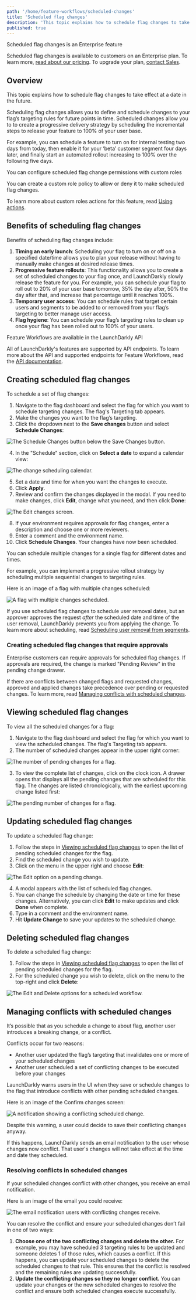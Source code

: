 ```yaml
---
path: '/home/feature-workflows/scheduled-changes'
title: 'Scheduled flag changes'
description: 'This topic explains how to schedule flag changes to take effect at a date in the future.'
published: true
---
```


<Callout intent="primary">
<CalloutTitle>Scheduled flag changes is an Enterprise feature</CalloutTitle>
<CalloutDescription>

 Scheduled flag changes is available to customers on an Enterprise plan. To learn more, [read about our pricing](https://launchdarkly.com/pricing/). To upgrade your plan, [contact Sales](https://launchdarkly.com/contact-sales/).

</CalloutDescription>
</Callout>

## Overview

This topic explains how to schedule flag changes to take effect at a date in the future.

Scheduling flag changes allows you to define and schedule changes to your flag’s targeting rules for future points in time. Scheduled changes allow you to to create a progressive delivery strategy by scheduling the incremental steps to release your feature to 100% of your user base.

For example, you can schedule a feature to turn on for internal testing two days from today, then enable it for your ‘beta’ customer segment four days later, and finally start an automated rollout increasing to 100% over the following five days.

<Callout intent="info">
<CalloutTitle>You can configure scheduled flag change permissions with custom roles</CalloutTitle>
<CalloutDescription>

You can create a custom role policy to allow or deny it to make scheduled flag changes.

To learn more about custom roles actions for this feature, read [Using actions](/home/members/role-actions).

</CalloutDescription>
</Callout>

## Benefits of scheduling flag changes

Benefits of scheduling flag changes include:

1. **Timing an early launch**: Scheduling your flag to turn on or off on a specified date/time allows you to plan your release without having to manually make changes at desired release times.
2. **Progressive feature rollouts**: This functionality allows you to create a set of scheduled changes to your flag once, and LaunchDarkly slowly release the feature for you. For example, you can schedule your flag to roll out to 20% of your user base tomorrow, 35% the day after, 50% the day after that, and increase that percentage until it reaches 100%.
3. **Temporary user access**: You can schedule rules that target certain users and segments to be added to or removed from your flag’s targeting to better manage user access.
4. **Flag hygiene**: You can schedule your flag’s targeting rules to clean up once your flag has been rolled out to 100% of your users.

<Callout intent="info">
<CalloutTitle>Feature Workflows are available in the LaunchDarkly API</CalloutTitle>
<CalloutDescription>

All of LaunchDarkly's features are supported by API endpoints. To learn more about the API and supported endpoints for Feature Workflows, read the [API documentation](https://apidocs.launchdarkly.com/tag/Scheduled-changes).

</CalloutDescription>
</Callout>

## Creating scheduled flag changes

To schedule a set of flag changes:

1. Navigate to the flag dashboard and select the flag for which you want to schedule targeting changes. The flag's Targeting tab appears.
2. Make the changes you want to the flag’s targeting.
3. Click the dropdown next to the **Save changes** button and select **Schedule Changes**:

![The Schedule Changes button below the Save Changes button.](../../images/workflows-schedule-changes.png)

4. In the "Schedule" section, click on **Select a date** to expand a calendar view:

![The change scheduling calendar.](../../images/workflows-calendar.png)

5. Set a date and time for when you want the changes to execute.
6. Click **Apply**.
7. Review and confirm the changes displayed in the modal. If you need to make changes, click **Edit**, change what you need, and then click **Done**:

![The Edit changes screen.](../../images/workflows-edit-changes.png)

8. If your environment requires approvals for flag changes, enter a description and choose one or more reviewers.
9. Enter a comment and the environment name.
10. Click **Schedule Changes**. Your changes have now been scheduled.

You can schedule multiple changes for a single flag for different dates and times.

For example, you can implement a progressive rollout strategy by scheduling multiple sequential changes to targeting rules.

Here is an image of a flag with multiple changes scheduled:

![A flag with multiple changes scheduled.](../../images/workflows-pending-changes.png)

If you use scheduled flag changes to schedule user removal dates, but an approver approves the request _after_ the scheduled date and time of the user removal, LaunchDarkly prevents you from applying the change. To learn more about scheduling, read [Scheduling user removal from segments](/home/users/segments#scheduling-user-removal-from-segments).

### Creating scheduled flag changes that require approvals

Enterprise customers can require approvals for scheduled flag changes. If approvals are required, the change is marked "Pending Review" in the pending change drawer.

If there are conflicts between changed flags and requested changes, approved and applied changes take precedence over pending or requested changes. To learn more, read [Managing conflicts with scheduled changes](#managing-conflicts-with-scheduled-changes).

## Viewing scheduled flag changes

To view all the scheduled changes for a flag:

1. Navigate to the flag dashboard and select the flag for which you want to view the scheduled changes. The flag's Targeting tab appears.
2. The number of scheduled changes appear in the upper right corner:

![The number of pending changes for a flag.](../../images/workflows-pending-changes-icon.png)

3. To view the complete list of changes, click on the clock icon. A drawer opens that displays all the pending changes that are scheduled for this flag. The changes are listed chronologically, with the earliest upcoming change listed first:

![The pending number of changes for a flag.](../../images/workflows-pending-changes.png)

## Updating scheduled flag changes

To update a scheduled flag change:

1. Follow the steps in [Viewing scheduled flag changes](#viewing-scheduled-flag-changes) to open the list of pending scheduled changes for the flag.
2. Find the scheduled change you wish to update.
3. Click on the menu in the upper right and choose **Edit**:

![The Edit option on a pending change.](../../images/workflows-pending-changes-edit.png)

4. A modal appears with the list of scheduled flag changes.
5. You can change the schedule by changing the date or time for these changes. Alternatively, you can click **Edit** to make updates and click **Done** when complete.
6. Type in a comment and the environment name.
7. Hit **Update Change** to save your updates to the scheduled change.

## Deleting scheduled flag changes

To delete a scheduled flag change:

1. Follow the steps in [Viewing scheduled flag changes](#viewing-scheduled-flag-changes) to open the list of pending scheduled changes for the flag.
2. For the scheduled change you wish to delete, click on the menu to the top-right and click **Delete**:

![The Edit and Delete options for a scheduled workflow.](../../images/workflows-pending-changes-edit.png)

## Managing conflicts with scheduled changes

It’s possible that as you schedule a change to about flag, another user introduces a breaking change, or a conflict.

Conflicts occur for two reasons:
* Another user updated the flag’s targeting that invalidates one or more of your scheduled changes
* Another user scheduled a set of conflicting changes to be executed before your changes

LaunchDarkly warns users in the UI when they save or schedule changes to the flag that introduce conflicts with other pending scheduled changes.

Here is an image of the Confirm changes screen:

![A notification showing a conflicting scheduled change.](../../images/workflows-conflict.png)

Despite this warning, a user could decide to save their conflicting changes anyway.

If this happens, LaunchDarkly sends an email notification to the user whose changes now conflict. That user's changes will not take effect at the time and date they scheduled.

### Resolving conflicts in scheduled changes

If your scheduled changes conflict with other changes, you receive an email notification.

Here is an image of the email you could receive:

![The email notification users with conflicting changes receive.](../../images/workflows-email.png)

You can resolve the conflict and ensure your scheduled changes don’t fail in one of two ways:

1. **Choose one of the two conflicting changes and delete the other.** For example, you may have scheduled 3 targeting rules to be updated and someone deletes 1 of those rules, which causes a conflict. If this happens, you can update your scheduled changes to delete the scheduled changes to that rule. This ensures that the conflict is resolved and the remaining rules are updating successfully.
2. **Update the conflicting changes so they no longer conflict.** You can update your changes or the new scheduled changes to resolve the conflict and ensure both scheduled changes execute successfully.